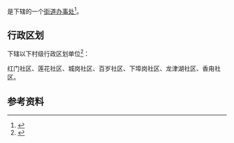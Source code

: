 {{中国乡级行政区|36/09/81/010/000}}

'''{{PAGENAMEBASE}}'''是{{PRC admin/fullname|36/09/81/010/000|3}}下辖的一个[[街道办事处|街道办事处]]<ref>{{PRC admin/ref sgc|{{PRC admin/parent|36/09/81/010/000}}}}</ref>。

== 行政区划 ==
{{PAGENAMEBASE}}下辖以下村级行政区划单位<ref>{{PRC admin/ref sgc|36/09/81/010/000}}</ref>：

红门社区、莲花社区、城岗社区、百岁社区、下埠岗社区、龙津湖社区、香甪社区。

== 参考资料 ==
{{reflist}}

{{江西行政区划小作品}}
{{PRC admin/navcat|36/09/81/010/000}}